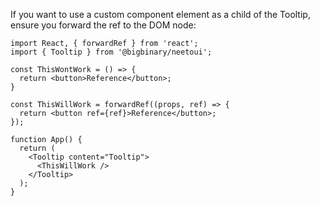 If you want to use a custom component element as a child of the Tooltip, ensure you forward the ref to the DOM node:

```
import React, { forwardRef } from 'react';
import { Tooltip } from '@bigbinary/neetoui';

const ThisWontWork = () => {
  return <button>Reference</button>;
}

const ThisWillWork = forwardRef((props, ref) => {
  return <button ref={ref}>Reference</button>;
});

function App() {
  return (
    <Tooltip content="Tooltip">
      <ThisWillWork />
    </Tooltip>
  );
}
```
